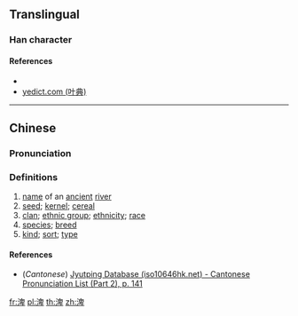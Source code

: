 {{character info/new}}
==Translingual==

===Han character===
{{Han char|rn=85|rad=水|as=08|sn=11|four=|canj=EHWJ|ids=⿰氵卑}}

====References====
* {{Han ref|kx=0633.371|hdz=31652.061|uh=6E12|ud=28178}}
* [http://yedict.com/htm/6E/6E12.htm yedict.com (叶典)]

----

==Chinese==
{{zh-forms}}

===Pronunciation===
{{zh-pron
|m=pài
|c=bei1
|mc=y
|oc=y
|ma=
|cat=pn,n
}}

===Definitions===
{{zh-hanzi}}

# [[name]] of an [[ancient]] [[river]]
# [[seed]]; [[kernel]]; [[cereal]]
# [[clan]]; [[ethnic group]]; [[ethnicity]]; [[race]]
# [[species]]; [[breed]]
# [[kind]]; [[sort]]; [[type]]

====References====
* (''Cantonese'') [http://www.iso10646hk.net/jp/document/download.jsp Jyutping Database (iso10646hk.net) - Cantonese Pronunciation List (Part 2), p. 141]

[[fr:渒]]
[[pl:渒]]
[[th:渒]]
[[zh:渒]]